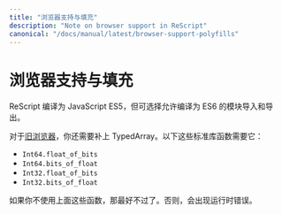 ```yaml
---
title: "浏览器支持与填充"
description: "Note on browser support in ReScript"
canonical: "/docs/manual/latest/browser-support-polyfills"
---
```


<!--
# Browser Support & Polyfills
-->
# 浏览器支持与填充

<!--
ReScript compiles to JavaScript **ES5**, with the exception of optionally allowing to compile to ES6's module import & export.
-->

ReScript 编译为 JavaScript ES5，但可选择允许编译为 ES6 的模块导入和导出。


<!--
For [old browsers](https://caniuse.com/#search=typed%20array), you also need to polyfill TypedArray. The following standard library functions require it:
-->

对于[旧浏览器](https://caniuse.com/#search=typed%20array)，你还需要补上 TypedArray。以下这些标准库函数需要它：

- `Int64.float_of_bits`
- `Int64.bits_of_float`
- `Int32.float_of_bits`
- `Int32.bits_of_float`

<!--
If you don't use these functions, you're fine. Otherwise, it'll be a runtime failure.
-->

如果你不使用上面这些函数，那最好不过了。否则，会出现运行时错误。
